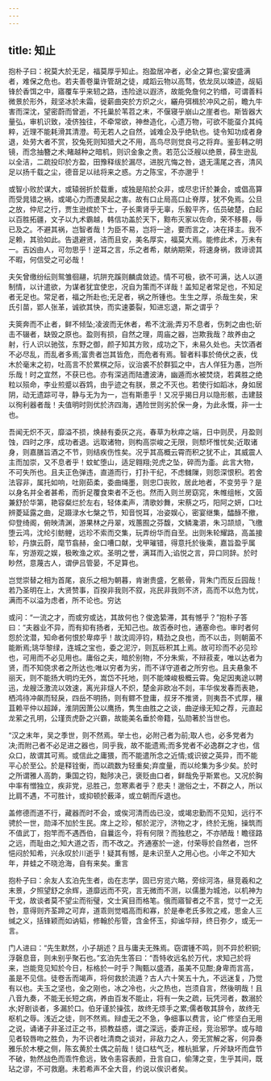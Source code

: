 ```yaml
---
---
---
```

title: 知止
---




抱朴子曰：祝莫大於无足，福莫厚乎知止。抱盈居冲者，必全之算也;宴安盛满者，难保之危也。若夫善卷巢许管胡之徒，咸蹈云物以高骛，依龙凤以竦迹，觇韬锋於香饵之中，寤覆车乎来轫之路，违险途以遐济，故能免詹何之钓缗，可谓善料微景於形外，觌坚冰於未霜，徙薪曲突於方炽之火，纚舟弭楫於冲风之前，瞻九牛害而深沈，望密蔚而曾逝，不托巢於苇苕之末，不偃寝乎崩山之崖者也。斯皆器大量弘，审机识致，凌侪独往，不牵常欲，神叁造化，心遗万物，可欲不能虿介其纯粹，近理不能耗滑其清澄。苟无若人之自然，诚难企及乎绝轨也。徒令知功成者身退，处劳大者不赏，狡兔死则知猎犬之不用，高鸟尽则觉良弓之将弃。鉴彭韩之明镜，而念抽簪之术;睹越种之暗机，则识金象之贵。若范公泛艘以绝景，薛生逊乱以全洁，二疏投印於方盈，田豫释绂於漏尽，进脱亢悔之咎，退无濡尾之吝，清风足以扬千载之尘，德音足以祛将来之惑。方之陈宝，不亦邈乎！

或智小败於谋大，或辕弱折於载重，或独是陷於众非，或尽忠讦於兼会，或倡高算而受晁错之祸，或竭心力而遭吴起之害。故有口止局高口止脊厚，犹不免焉。公旦之放，仲尼之行，贾生逊摈於下士，子长熏肾乎无辜，乐毅平齐，伍员破楚，白起以百胜拓疆，文子以九术霸越，韩信功盖於天下，黥布灭家以佐命，荣不移晷，辱已及之。不避其祸，岂智者哉！为臣不易，岂将一途，要而言之，决在择主。我不足赖，其验如此。告退避贤，洁而且安，美名厚实，福莫大焉。能修此术，万未有一。吉凶由人，可勿思乎！逆耳之言，乐之者希，献纳期荣，将速身祸，救诽谤其不暇，何信受之可必哉！

夫矢曾缴纷纭则鸳雏徊翮，坑阱充蹊则麟虞敛迹。情不可极，欲不可满，达人以道制情，以计遣欲，为谋者犹宜使忠，况自为策而不详哉！盖知足者常足也，不知足者无足也。常足者，福之所赴也;无足者，祸之所锺也。生生之厚，杀哉生矣，宋氏引苗，郢人张革，诚欲其快，而实速萎裂，知进忘退，斯之谓乎？

夫筴奔而不止者，鲜不倾坠;凌波而无休者，希不沈溺;弄刃不息者，伤刺之由也;斫击不辍者，缺毁之原也。盈则有损，自然之理，周庙之器，岂欺我哉？故养由之射，行人识以驰弦，东野之御，颜子知其方败，成功之下，未易久处也。夫饮酒者不必尽乱，而乱者多焉;富贵者岂其皆危，而危者有焉。智者料事於倚伏之表，伐木於毫末之初，吐高言不於累棋之际，议治裘不於群狐之中，古人佯狂为愚，岂所乐哉！时之宜然，不获已也。亦有深逃而陆遭波涛，幽遁而水被焚烧，若龚胜之绝粒以殒命，李业煎蹙以吞鸩，由乎迹之有朕，景之不灭也。若使行如蹈冰，身如居阴，动无遗踪可寻，静与无为为一，岂有斯患乎！又况乎揭日月以隐形骸，击建鼓以徇利器者哉！夫值明时则优於济四海，遇险世则劣於保一身，为此永慨，非一士也。

吾闻无炽不灭，靡溢不损，焕赫有委灰之兆，春草为秋瘁之端，日中则昃，月盈则蚀，四时之序，成功者退。远取诸物，则构高崇峻之无限，则颓坏惟忧矣;近取诸身，则嘉膳旨酒之不节，则结疾伤性矣。况乎其高概云霄而积之犹不止，其威震人主而加崇，又不息者乎！蚊虻堕山，适足翱翔;兕虎之坠，碎而为齑。此言大物，不可失所也。且夫正色弹违，直道而行，打扑干纪，不虑雠隟，则怨深恨积。若舍法容非，属托如响，吐刚茹柔，委曲绳墨，则忠□丧败，居此地者，不变劳乎？是以身名并全者甚希，而折足覆食束者不乏也。然而入则兰房窈窕，朱帷组帐，文茵兼舒於华第，艳容粲烂於左右，轻体柔声，清歌妙舞，宋蔡之巧，阳阿之妍，口吐辨菱延露之曲，足蹑渌水七槃之节，知音悦耳，冶姿娱心，密宴继集，醽醁不撤，仰登绮阁，俯映清渊，游果林之丹翠，戏蕙囿之芬馥，文鳞瀺灂，朱习颉颃，飞缴堕云鸿，沈纶引鲂鲤，远珍不索而交集，玩弄纷华而自至。出则朱轮耀路，高盖接轸，丹旗云蔚，麾节翕赫，金口嘈口献，戈甲璀错，得意托於後乘，嘉旨盈乎属车，穷游观之娱，极畋渔之欢。圣明之誉，满耳而入;谄悦之言，异口同辞。於时眇然，意蔑古人，谓伊吕管晏，不足算也。

岂觉崇替之相为首尾，哀乐之相为朝暮，肯谢贵盛，乞骸骨，背朱门而反丘园哉！若乃圣明在上，大贤赞事，百揆非我则不叙，兆民非我则不济，高而不以危为忧，满而不以溢为虑者，所不论也。穷达

或问：“一流之才，而或穷或达，其故何也？俊逸絷滞，其有憾乎？”抱朴子答曰：“夫器业不异，而有抑有扬者，无知己也。故否泰时也，通塞命也。审时者何怨於沈潜，知命者何恨於卑瘁乎！故沈闾渟钧，精劲之良也，而不以击，则朝菌不能断焉;珧华黎绿，连城之宝也，委之泥泞，则瓦砾积其上焉。故可珍而不必见珍也，可用而不必见用也。庸俗之夫，暗於别物，不分朱紫，不辩菽麦，唯以达者为贤，而不知侥求者之所达也;唯以穷者为劣，而不详守道者之所穷也。且夫悬象不丽天，则不能扬大明灼无外，嵩岱不托地，则不能竦峻极概云霄。兔足因夷途以聘迅，龙艘泛激流以效速，离光非燧人不炽，楚金非欧冶不剡，丰华俟发春而表艳，栖鸿待冲飙而轻戾，四岳不明扬，则有鳏不登庸，叔牙不推贤，则夷吾不式厚，穰苴赖平仲以超踔，淮阴因萧公以鹰扬，隽生由胜之之谈，曲逆缘无知之荐，元直起龙萦之孔明，公瑾贡虎卧之兴霸，故能美名垂於帝籍，弘勋著於当世也。

“汉之末年，吴之季世，则不然焉。举士也，必附己者为前;取人也，必多党者为决;而附己者不必足进之器也，同乎我，故不能遗焉;而多党者不必逸群之才也，信众口，故谓其可焉。或信此之庸猥，而不能遣所念之近情;或识彼之英异，而不能平心於至公。於是释铨衡，而以疏数为轻重矣;弃度量，而以纶集为多少矣。於时之所谓雅人高韵，秉国之钧，黜陟决己，褒贬由口者，鲜哉免乎斯累也。又况於胸中率有憎独立，疾非党，忌胜己，忽寒素者乎？悲夫！邈俗之士，不群之人，所以比肩不遇，不可胜计，或抑顿於薮泽，或立朝而斥退也。

盖修德而道不行，藏器而时不会，或俟河清而齿已没，或竭忠勤而不见知，远行不骋於一世，勋泽不加於生民。席上之珍，郁於泥泞，济物之才，终於无施，操筑而不值武丁，抱竿而不遇西伯，自曩迄今，将有何限？而独悲之，不亦陋哉！瞻径路之远，而耻由之;知大道之否，而不改之。齐通塞於一途，付荣辱於自然者，岂怀悒闷於知希，兴永叹於川逝乎！疑其有憾，是未识至人之用心也。小年之不知大年，井蛙之不晓沧海，自有来矣。重言

抱朴子曰：余友人玄泊先生者，齿在志学，固已穷览六略，旁综河洛，昼竞羲和之末景，夕照望舒之余辉，道靡远而不究，言无微而不测，以儒墨为城池，以机神为干戈，故谈者莫不望尘而衔璧，文士寅目而格笔。俄而寤智者之不言，觉寸一之无咎，意得则齐荃蹄之可弃，道乖则觉唱高而和寡，於是奉老氏多败之戒，思金人三缄之义，括锋颖而如讷韬，修翰於彤管，含金怀玉，抑谧华辩，终日弥夕，或无一言。

门人进曰：“先生默然，小子胡述？且与庸夫无殊焉。窃谓锺不鸣，则不异於积铜;浮磬息音，则未别乎聚石也。”玄泊先生答曰：“吾特收远名於万代，求知己於将来，岂能竞见知於今日，标格於一时乎？陶甄以盛酒，虽美不见酣;身卑而言高，虽是不见信。徒卷舌而竭声，将何救於流遁？古人六十笑五十九，不远迷复，乃觉有以也。夫玉之坚也，金之刚也，冰之冷也，火之热也，岂须自言，然後明哉！且八音九奏，不能无长短之病，养由百发不能止，将有一失之疏，玩凭河者，数溺於水;好剧谈者，多漏於口。伯牙谨於操弦，故终无烦手之累;儒者敬其辞令，故终无枢机之辱。浅近之徒，则不然焉。辩虚无之不急，争细事以费言，论广修坚白无用之说，诵诸子非圣过正之书，损教益惑，谓之深远，委弃正经，竞治邪学。或与暗见者较唇吻之胜负，为不识者吐清商之谈对，非敌力之人，旁无赏解之客，何异奏雅乐於木梗之侧，陈玄黄於土偶之前哉！徒口枯气乏，椎杭抵掌，斤斧缺坏而盘节不破，勃然战色而乖忤愈远，致令恚容表颜，丑言自口，偷薄之变，生乎其间，既玷之谬，不可救磨。未若希声不全大音，约说以俟识者矣。